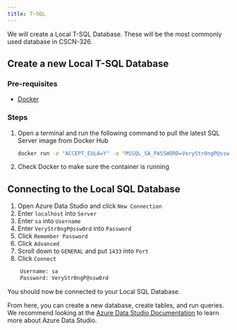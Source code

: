 ```yaml
---
title: T-SQL
---
```


We will create a Local T-SQL Database. These will be the most commonly used database in CSCN-326.

## Create a new Local T-SQL Database

### Pre-requisites
- [Docker](https://www.docker.com/products/docker-desktop)

### Steps

1. Open a terminal and run the following command to pull the latest SQL Server image from Docker Hub
    ```bash
    docker run -e "ACCEPT_EULA=Y" -e "MSSQL_SA_PASSWORD=VeryStr0ngP@ssw0rd" -p 1433:1433 --name sql --hostname sql --platform linux/amd64 -d mcr.microsoft.com/mssql/server:2022-latest
    ```
2. Check Docker to make sure the container is running

## Connecting to the Local SQL Database

1. Open Azure Data Studio and click `New Connection`
2. Enter `localhost` into `Server`
3. Enter `sa` into `Username`
4. Enter `VeryStr0ngP@ssw0rd` into `Password`
5. Click `Remember Password`
6. Click `Advanced`
7. Scroll down to `GENERAL` and put `1433` into `Port`
8. Click `Connect`

```bash
    Username: sa
    Password: VeryStr0ngP@ssw0rd
```

You should now be connected to your Local SQL Database.

From here, you can create a new database, create tables, and run queries. We recommend looking at the [Azure Data Studio Documentation](https://learn.microsoft.com/en-us/azure-data-studio/what-is-azure-data-studio?view=sql-server-ver15) to learn more about Azure Data Studio.